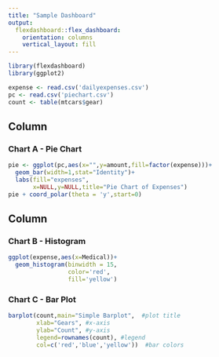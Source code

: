 ---
title: "Sample Dashboard"
output: 
  flexdashboard::flex_dashboard:
    orientation: columns
    vertical_layout: fill
---

```{r setup, include=FALSE}
library(flexdashboard)
library(ggplot2)

expense <- read.csv('dailyexpenses.csv')
pc <- read.csv('piechart.csv')
count <- table(mtcars$gear)
```

## Column {data-width=650}


### Chart A - Pie Chart

```{r}
pie <- ggplot(pc,aes(x="",y=amount,fill=factor(expense)))+
  geom_bar(width=1,stat="Identity")+
  labs(fill="expenses",
       x=NULL,y=NULL,title="Pie Chart of Expenses")
pie + coord_polar(theta = 'y',start=0)
```

## Column {data-width=350}


### Chart B - Histogram

```{r}
ggplot(expense,aes(x=Medical))+
  geom_histogram(binwidth = 15,
                 color='red',
                 fill='yellow')
```

### Chart C - Bar Plot

```{r}
barplot(count,main="Simple Barplot",  #plot title
        xlab="Gears", #x-axis
        ylab="Count", #y-axis
        legend=rownames(count), #legend
        col=c('red','blue','yellow'))  #bar colors
```

